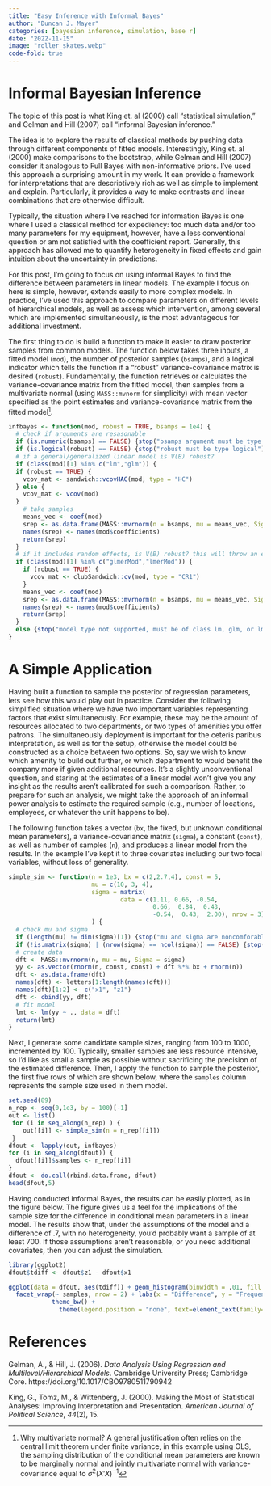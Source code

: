 ```yaml
---
title: "Easy Inference with Informal Bayes"
author: "Duncan J. Mayer"
categories: [bayesian inference, simulation, base r]
date: "2022-11-15"
image: "roller_skates.webp"
code-fold: true
---
```


# Informal Bayesian Inference

The topic of this post is what King et. al (2000) call "statistical simulation," and Gelman and Hill (2007) call "informal Bayesian inference."

The idea is to explore the results of classical methods by pushing data through different components of fitted models. Interestingly, King et. al (2000) make comparisons to the bootstrap, while Gelman and Hill (2007) consider it analogous to Full Bayes with non-informative priors. I've used this approach a surprising amount in my work. It can provide a framework for interpretations that are descriptively rich as well as simple to implement and explain. Particularly, it provides a way to make contrasts and linear combinations that are otherwise difficult.

Typically, the situation where I've reached for information Bayes is one where I used a classical method for expediency: too much data and/or too many parameters for my equipment, however, have a less conventional question or am not satisfied with the coefficient report. Generally, this approach has allowed me to quantify heterogeneity in fixed effects and gain intuition about the uncertainty in predictions.

For this post, I'm going to focus on using informal Bayes to find the difference between parameters in linear models. The example I focus on here is simple, however, extends easily to more complex models. In practice, I've used this approach to compare parameters on different levels of hierarchical models, as well as assess which intervention, among several which are implemented simultaneously, is the most advantageous for additional investment.

The first thing to do is build a function to make it easier to draw posterior samples from common models. The function below takes three inputs, a fitted model (`mod`), the number of posterior samples (`bsamps`), and a logical indicator which tells the function if a "robust" variance-covariance matrix is desired (`robust`). Fundamentally, the function retrieves or calculates the variance-covariance matrix from the fitted model, then samples from a multivariate normal (using `MASS::mvnorm` for simplicity) with mean vector specified as the point estimates and variance-covariance matrix from the fitted model[^1].

[^1]: Why multivariate normal? A general justification often relies on the central limit theorem under finite variance, in this example using OLS, the sampling distribution of the conditional mean parameters are known to be marginally normal and jointly multivariate normal with variance-covariance equal to $\sigma^2 (X'X)^{-1}$

```r
infbayes <- function(mod, robust = TRUE, bsamps = 1e4) {
  # check if arguments are resasonable
  if (is.numeric(bsamps) == FALSE) {stop("bsamps argument must be type numeric")}
  if (is.logical(robust) == FALSE) {stop("robust must be type logical")}
  # if a general/generalized linear model is V(B) robust?
  if (class(mod)[1] %in% c("lm","glm")) {
  if (robust == TRUE) {
    vcov_mat <- sandwich::vcovHAC(mod, type = "HC")
  } else {
    vcov_mat <- vcov(mod)  
  }
    # take samples
    means_vec <- coef(mod)
    srep <- as.data.frame(MASS::mvrnorm(n = bsamps, mu = means_vec, Sigma = vcov_mat))
    names(srep) <- names(mod$coefficients)
    return(srep)
  }
  # if it includes random effects, is V(B) robust? this will throw an error for multiple iid random effects
  if (class(mod)[1] %in% c("glmerMod","lmerMod")) {
    if (robust == TRUE) {
      vcov_mat <- clubSandwich::cv(mod, type = "CR1")
    }
    means_vec <- coef(mod)
    srep <- as.data.frame(MASS::mvrnorm(n = bsamps, mu = means_vec, Sigma = vcov_mat))
    names(srep) <- names(mod$coefficients)
    return(srep)
  }
  else {stop("model type not supported, must be of class lm, glm, or lmerMod")}
}
```

# A Simple Application

Having built a function to sample the posterior of regression parameters, lets see how this would play out in practice. Consider the following simplified situation where we have two important variables representing factors that exist simultaneously. For example, these may be the amount of resources allocated to two departments, or two types of amenities you offer patrons. The simultaneously deployment is important for the ceteris paribus interpretation, as well as for the setup, otherwise the model could be constructed as a choice between two options. So, say we wish to know which amenity to build out further, or which department to would benefit the company more if given additional resources. It's a slightly unconventional question, and staring at the estimates of a linear model won't give you any insight as the results aren't calibrated for such a comparison. Rather, to prepare for such an analysis, we might take the approach of an informal power analysis to estimate the required sample (e.g., number of locations, employees, or whatever the unit happens to be).

The following function takes a vector (`bx`, the fixed, but unknown conditional mean parameters), a variance-covariance matrix (`sigma`), a constant (`const`), as well as number of samples (`n`), and produces a linear model from the results. In the example I've kept it to three covariates including our two focal variables, without loss of generality.

```r
simple_sim <- function(n = 1e3, bx = c(2,2.7,4), const = 5,
                       mu = c(10, 3, 4), 
                       sigma = matrix(
                               data = c(1.11, 0.66, -0.54,  
                                        0.66,  0.84,  0.43, 
                                        -0.54,  0.43,  2.00), nrow = 3)
                       ) {
  # check mu and sigma
  if (length(mu) != dim(sigma)[1]) {stop("mu and sigma are noncomforable")}
  if (!is.matrix(sigma) | (nrow(sigma) == ncol(sigma)) == FALSE) {stop("sigma either not a matrix or not a square matrix")}
  # create data
  dft <- MASS::mvrnorm(n, mu = mu, Sigma = sigma)
  yy <- as.vector(rnorm(n, const, const) + dft %*% bx + rnorm(n))
  dft <- as.data.frame(dft)
  names(dft) <- letters[1:length(names(dft))]
  names(dft)[1:2] <- c("x1", "z1")
  dft <- cbind(yy, dft)
  # fit model
  lmt <- lm(yy ~ ., data = dft)
  return(lmt)
}
```

Next, I generate some candidate sample sizes, ranging from 100 to 1000, incremented by 100. Typically, smaller samples are less resource intensive, so I'd like as small a sample as possible without sacrificing the precision of the estimated difference. Then, I apply the function to sample the posterior, the first five rows of which are shown below, where the `samples` column represents the sample size used in them model.

```r
set.seed(89)
n_rep <- seq(0,1e3, by = 100)[-1]
out <- list()
 for (i in seq_along(n_rep) ) {
    out[[i]] <- simple_sim(n = n_rep[[i]])
 }
dfout <- lapply(out, infbayes)
for (i in seq_along(dfout)) {
  dfout[[i]]$samples <- n_rep[[i]]
}
dfout <- do.call(rbind.data.frame, dfout)
head(dfout,5)
```

Having conducted informal Bayes, the results can be easily plotted, as in the figure below. The figure gives us a feel for the implications of the sample size for the difference in conditional mean parameters in a linear model. The results show that, under the assumptions of the model and a difference of .7, with no heterogeneity, you'd probably want a sample of at least 700. If those assumptions aren't reasonable, or you need additional covariates, then you can adjust the simulation.

```r
library(ggplot2)
dfout$tdiff <- dfout$z1 - dfout$x1

ggplot(data = dfout, aes(tdiff)) + geom_histogram(binwidth = .01, fill = "black") +
  facet_wrap(~ samples, nrow = 2) + labs(x = "Difference", y = "Frequency") +
            theme_bw() +
              theme(legend.position = "none", text=element_text(family="Times New Roman", face="bold", size=12))

```

# References

Gelman, A., & Hill, J. (2006). *Data Analysis Using Regression and Multilevel/Hierarchical Models*. Cambridge University Press; Cambridge Core. https://doi.org/10.1017/CBO9780511790942

King, G., Tomz, M., & Wittenberg, J. (2000). Making the Most of Statistical Analyses: Improving Interpretation and Presentation. *American Journal of Political Science*, *44*(2), 15.
